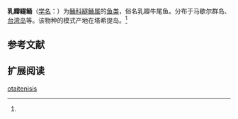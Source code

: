 {{Speciesbox
| name = 乳瓣繸鲬
| status = 
| status_system = 
| image = 
| genus = Thysanophrys
| species = otaitenisis
| authority = Parkinson, 1829<ref name='id8586'>{{cite web| url =http://www.bioinfo.cn/db05/BjdwSpecies.php?action=view&id=8586| title =乳瓣繸鲬| work =中国动物物种编目数据库| publisher =中国科学院微生物研究所| author =中国科学院动物研究所| accessdate =2009-04-16| deadurl =yes| archiveurl =https://web.archive.org/web/20160305013743/http://www.bioinfo.cn/db05/BjdwSpecies.php?action=view&id=8586| archivedate =2016-03-05}}</ref>
}}

'''乳瓣繸鲬'''（[[学名|学名]]：{{lang|la|''Thysanophrys otaitenisis''}}）为[[鲬科|鲬科]][[繸鲬属|繸鲬属]]的[[鱼类|鱼类]]，俗名乳瓣牛尾鱼。分布于马歇尔群岛、[[台湾岛|台湾岛]]等。该物种的模式产地在塔希提岛。<ref name='id8586'/>

== 参考文献 ==
{{reflist}}

== 扩展阅读 ==
{{refbegin}}
{{wikispecies-inline|Thysanophrys otaitenisis|乳瓣繸鲬}}
{{refend}}

[[Category:繸鲬属|otaitenisis]]


{{Scorpaeniformes-stub}}
